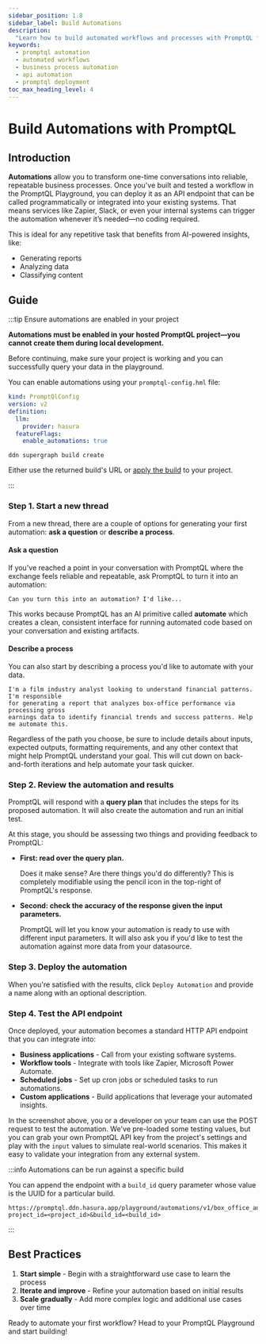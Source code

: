 ```yaml
---
sidebar_position: 1.8
sidebar_label: Build Automations
description:
  "Learn how to build automated workflows and processes with PromptQL for reliable, repeatable business tasks."
keywords:
  - promptql automation
  - automated workflows
  - business process automation
  - api automation
  - promptql deployment
toc_max_heading_level: 4
---
```



# Build Automations with PromptQL

## Introduction

**Automations** allow you to transform one-time conversations into reliable, repeatable business processes. Once you've
built and tested a workflow in the PromptQL Playground, you can deploy it as an API endpoint that can be called
programmatically or integrated into your existing systems. That means services like Zapier, Slack, or even your internal
systems can trigger the automation whenever it’s needed—no coding required.

This is ideal for any repetitive task that benefits from AI-powered insights, like:

- Generating reports
- Analyzing data
- Classifying content

## Guide

:::tip Ensure automations are enabled in your project

**Automations must be enabled in your hosted PromptQL project—you cannot create them during local development.**

Before continuing, make sure your project is working and you can successfully query your data in the playground.

You can enable automations using your `promptql-config.hml` file:

```yaml {7}
kind: PromptQlConfig
version: v2
definition:
  llm:
    provider: hasura
  featureFlags:
    enable_automations: true
```

```ddn title="Then, create a new build:"
ddn supergraph build create
```

Either use the returned build's URL or [apply the build](/reference/cli/commands/ddn_supergraph_build_apply.mdx) to your
project.

:::

### Step 1. Start a new thread

From a new thread, there are a couple of options for generating your first automation: **ask a question** or **describe
a process**.

#### Ask a question

If you've reached a point in your conversation with PromptQL where the exchange feels reliable and repeatable, ask
PromptQL to turn it into an automation:

```plaintext title="Just say:"
Can you turn this into an automation? I'd like...
```

This works because PromptQL has an AI primitive called **automate** which creates a clean, consistent interface for
running automated code based on your conversation and existing artifacts.

#### Describe a process

You can also start by describing a process you'd like to automate with your data.

```plaintext title="As an example:"
I'm a film industry analyst looking to understand financial patterns. I'm responsible
for generating a report that analyzes box-office performance via processing gross
earnings data to identify financial trends and success patterns. Help me automate this.
```

Regardless of the path you choose, be sure to include details about inputs, expected outputs, formatting requirements,
and any other context that might help PromptQL understand your goal. This will cut down on back-and-forth iterations and
help automate your task quicker.

### Step 2. Review the automation and results

PromptQL will respond with a **query plan** that includes the steps for its proposed automation. It will also create the
automation and run an initial test.

<Thumbnail src="/img/get-started/playground-automation-query-plan.png" alt="Modifiable query plan for an automation." />

At this stage, you should be assessing two things and providing feedback to PromptQL:

- **First: read over the query plan.**

  Does it make sense? Are there things you'd do differently? This is completely modifiable using the pencil icon in the
  top-right of PromptQL's response.

- **Second: check the accuracy of the response given the input parameters.**

  PromptQL will let you know your automation is ready to use with different input parameters. It will also ask you if
  you'd like to test the automation against more data from your datasource.

### Step 3. Deploy the automation

When you're satisfied with the results, click `Deploy Automation` and provide a name along with an optional description.

<Thumbnail src="/img/get-started/playground-automation-deploy.png" alt="Deploy an automation." />

### Step 4. Test the API endpoint

Once deployed, your automation becomes a standard HTTP API endpoint that you can integrate into:

- **Business applications** - Call from your existing software systems.
- **Workflow tools** - Integrate with tools like Zapier, Microsoft Power Automate.
- **Scheduled jobs** - Set up cron jobs or scheduled tasks to run automations.
- **Custom applications** - Build applications that leverage your automated insights.

<Thumbnail src="/img/get-started/playground-automation-details.png" alt="Details of a deployed automation." />

In the screenshot above, you or a developer on your team can use the POST request to test the automation. We've
pre-loaded some testing values, but you can grab your own PromptQL API key from the project's settings and play with the
`input` values to simulate real-world scenarios. This makes it easy to validate your integration from any external
system.

:::info Automations can be run against a specific build

You can append the endpoint with a `build_id` query parameter whose value is the UUID for a particular build.

```plaintext title="For example:"
https://promptql.ddn.hasura.app/playground/automations/v1/box_office_analyzer/run?project_id=<project_id>&build_id=<build_id>
```

:::

## Best Practices

1. **Start simple** - Begin with a straightforward use case to learn the process
2. **Iterate and improve** - Refine your automation based on initial results
3. **Scale gradually** - Add more complex logic and additional use cases over time

Ready to automate your first workflow? Head to your PromptQL Playground and start building!
